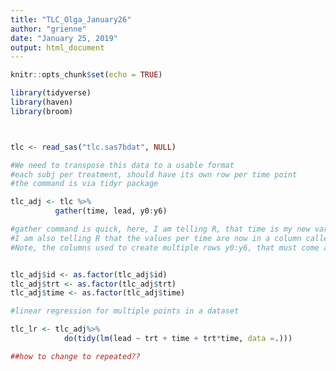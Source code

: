 ```yaml
---
title: "TLC_Olga_January26"
author: "grienne"
date: "January 25, 2019"
output: html_document
---
```


```r
knitr::opts_chunk$set(echo = TRUE)
```

```r

library(tidyverse)
library(haven)
library(broom)



tlc <- read_sas("tlc.sas7bdat", NULL)

```


```r

#We need to transpose this data to a usable format
#each subj per treatment, should have its own row per time point
#the command is via tidyr package

tlc_adj <- tlc %>%
          gather(time, lead, y0:y6)

#gather command is quick, here, I am telling R, that time is my new variable (the y0...)
#I am also telling R that the values per time are now in a column called lead
#Note, the columns used to create multiple rows y0:y6, that must come at the end of the () statement


tlc_adj$id <- as.factor(tlc_adj$id)
tlc_adj$trt <- as.factor(tlc_adj$trt)
tlc_adj$time <- as.factor(tlc_adj$time)


```


```r

#linear regression for multiple points in a dataset

tlc_lr <- tlc_adj%>%
            do(tidy(lm(lead ~ trt + time + trt*time, data =.))) 

##how to change to repeated??
```